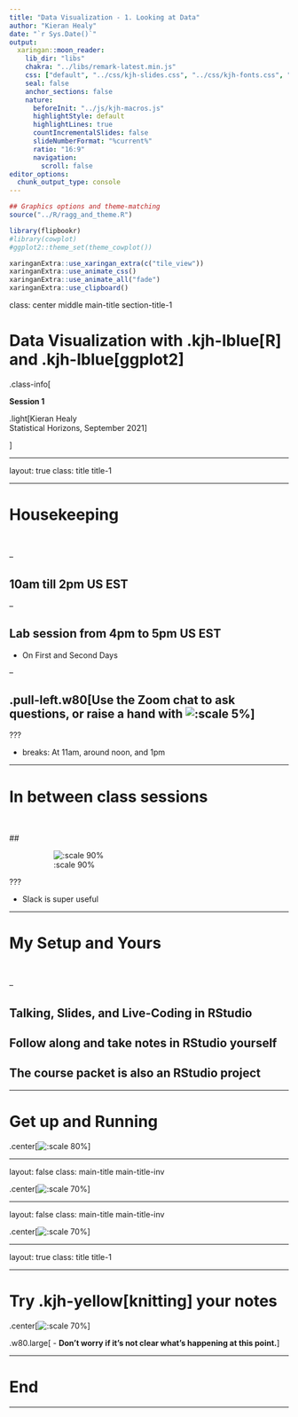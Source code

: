 ```yaml
---
title: "Data Visualization - 1. Looking at Data"
author: "Kieran Healy"
date: "`r Sys.Date()`"
output:
  xaringan::moon_reader:
    lib_dir: "libs"
    chakra: "../libs/remark-latest.min.js"
    css: ["default", "../css/kjh-slides.css", "../css/kjh-fonts.css", "../css/animate.css", "../css/widths.css"]
    seal: false
    anchor_sections: false
    nature:
      beforeInit: "../js/kjh-macros.js"
      highlightStyle: default
      highlightLines: true
      countIncrementalSlides: false
      slideNumberFormat: "%current%"
      ratio: "16:9"
      navigation:
        scroll: false
editor_options: 
  chunk_output_type: console
---
```


```r
## Graphics options and theme-matching
source("../R/ragg_and_theme.R")
```

```r
library(flipbookr)
#library(cowplot)
#ggplot2::theme_set(theme_cowplot())

```

```r
xaringanExtra::use_xaringan_extra(c("tile_view"))
xaringanExtra::use_animate_css()
xaringanExtra::use_animate_all("fade")
xaringanExtra::use_clipboard()
```

class: center middle main-title section-title-1

# Data Visualization with .kjh-lblue[R] and .kjh-lblue[ggplot2]

.class-info[

**Session 1**

.light[Kieran Healy<br>
Statistical Horizons, September 2021]

]

---

layout: true
class: title title-1

---

# Housekeeping

&nbsp;

--

## 10am till 2pm US EST

--

## Lab session from 4pm to 5pm US EST

- On First and Second Days

--

## .pull-left.w80[Use the Zoom chat to ask questions, or raise a hand with ![:scale 5%](img/01_stock_zoom_raise_hand.png)]

???

- breaks: At 11am, around noon, and 1pm

---

# In between class sessions

<br />

## <figure alt="Slack logo" title="Slack logo">![:scale 90%](img/01_stock_slack_logo.png)</figure>

???

- Slack is super useful

---

# My Setup and Yours

&nbsp;

--

## Talking, Slides, and Live-Coding in RStudio 

## Follow along and take notes in RStudio yourself    

## The course packet is also an RStudio project 

---

# Get up and Running

.center[![:scale 80%](img/01_rstudio_logo.png)]

---

layout: false
class: main-title main-title-inv

.center[![:scale 70%](img/01_up_and_running_01.png)]

---

layout: false
class: main-title main-title-inv


.center[![:scale 70%](img/01_up_and_running_02.png)]

---

layout: true
class: title title-1

---

# Try .kjh-yellow[knitting] your notes

.center[![:scale 70%](img/01_up_and_running_03.png)]

.w80.large[
- **Don't worry if it's not clear what's happening at this point.**]











---

# End

---

